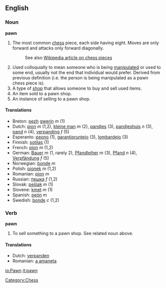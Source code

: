 ==English==
===Noun===
'''pawn'''

#The most common [[chess]] piece, each side having eight.  Moves are only forward and attacks only forward diagonally.
#:See also [[w:Chess_piece|Wikipedia article on chess pieces]]
#Used colloquially to mean someone who is being [[manipulate]]d or used to some end, usually not the end that individual would prefer. Derived from previous definition (i.e. the person is being manipulated as a pawn chess piece is).
#A type of [[shop]] that allows someone to buy and sell used items.
#An item sold to a pawn shop.
#An instance of selling to a pawn shop.

==== Translations ====
*Breton: [[pezh]] [[gwerin]] ''m'' (1)
*Dutch: [[pion]] ''m'' (1,2), [[kleine man]] ''m'' (2), [[pandjes]] (3), [[pandjeshuis]] ''n'' (3), [[pand]] ''n'' (4), [[verpanding]] ''f'' (5)
*Esperanto: [[peono]] (1), [[garantipruntejo]] (3), [[lombardejo]] (3)
*Finnish: [[sotilas]] (1)
*French: [[pion]] ''m'' (1,2)
*German: [[Bauer]] ''m'' (1, rarely 2), [[Pfandleiher]] ''m'' (3), [[Pfand]] ''n'' (4), [[Verpfändung]] ''f'' (5)
*Norwegian: [[bonde]] ''m''
*Polish: [[pionek]] ''m'' (1,2)
*Romanian: [[pion]] ''m''
*Russian: [[пешка]] ''f'' (1,2)
*Slovak: [[pešiak]] ''m'' (1)
*Slovene: [[kmet]] ''m'' (1)
*Spanish: [[peón]] ''m''
*Swedish: [[bonde]] ''c'' (1,2)

===Verb===
'''pawn'''

#To sell something to a pawn shop. See related noun above.

==== Translations ====
*Dutch: [[verpanden]]
*Romanian: [[a amaneta]]

[[Category:Chess]]

[[io:Pawn]]
[[it:pawn]]